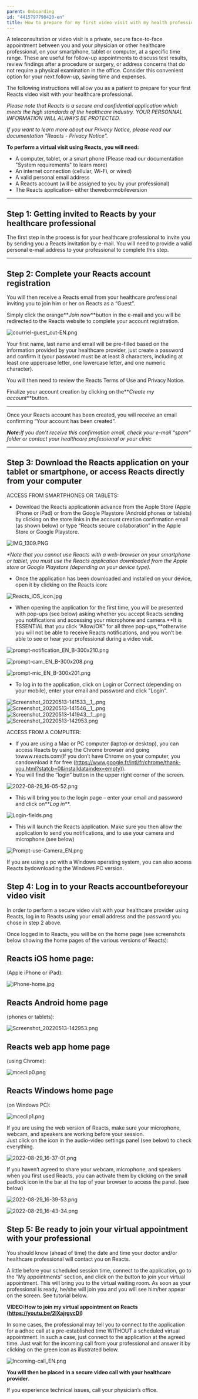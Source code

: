 ```yaml
---
parent: Onboarding
id: "4415797798420-en"
title: How to prepare for my first video visit with my health professional using the Reacts application
---
```

A teleconsultation or video visit is a private, secure face-to-face appointment between you and your physician or other healthcare professional, on your smartphone, tablet or computer, at a specific time range. These are useful for follow-up appointments to discuss test results, review findings after a procedure or surgery, or address concerns that do not require a physical examination in the office. Consider this convenient option for your next follow-up, saving time and expenses.

The following instructions will allow you as a patient to prepare for your first Reacts video visit with your healthcare professional.

_Please note that Reacts is a secure and confidential application which meets the high standards of the healthcare industry. YOUR PERSONNAL INFORMATION WILL ALWAYS BE PROTECTED._

_If you want to learn more about our Privacy Notice, please read our documentation "Reacts - Privacy Notice"._

**To perform a virtual visit using Reacts, you will need:**

*   A computer, tablet, or a smart phone (Please read our documentation "System requirements" to learn more)
*   An internet connection (cellular, Wi-Fi, or wired)
*   A valid personal email address
*   A Reacts account (will be assigned to you by your professional)
*   The Reacts application– either thewebormobileversion

* * *

Step 1: Getting invited to Reacts by your healthcare professional
-----------------------------------------------------------------

The first step in the process is for your healthcare professional to invite you by sending you a Reacts invitation by e-mail. You will need to provide a valid personal e-mail address to your professional to complete this step.

* * *

Step 2: Complete your Reacts account registration
-------------------------------------------------

You will then receive a Reacts email from your healthcare professional inviting you to join him or her on Reacts as a “Guest”.

Simply click the orange**_Join now_**button in the e-mail and you will be redirected to the Reacts website to complete your account registration.

![courriel-guest_cut-EN.png](@assets/attachments/9482239933981.png)

Your first name, last name and email will be pre-filled based on the information provided by your healthcare provider, just create a password and confirm it (your password must be at least 8 characters, including at least one uppercase letter, one lowercase letter, and one numeric character).

You will then need to review the Reacts Terms of Use and Privacy Notice.

Finalize your account creation by clicking on the**_Create my account_**button.

* * *

Once your Reacts account has been created, you will receive an email confirming “Your account has been created”.

**_Note:_**_If you don’t receive this confirmation email, check your e-mail “spam” folder or contact your healthcare professional or your clinic_

* * *

Step 3: Download the Reacts application on your tablet or smartphone, or access Reacts directly from your computer
------------------------------------------------------------------------------------------------------------------

ACCESS FROM SMARTPHONES OR TABLETS:

*   Download the Reacts applicationin advance from the Apple Store (Apple iPhone or iPad) or from the Google Playstore (Android phones or tablets) by clicking on the store links in the account creation confirmation email (as shown below) or type “Reacts secure collaboration” in the Apple Store or Google Playstore.

![IMG_1309.PNG](@assets/attachments/IMG_1309.PNG)

_\*Note that you cannot use Reacts with a web-browser on your smartphone or tablet, you must use the Reacts application downloaded from the Apple store or Google Playstore (depending on your device type)._

*   Once the application has been downloaded and installed on your device, open it by clicking on the Reacts icon:

![Reacts_iOS_icon.jpg](@assets/attachments/Reacts_iOS_icon.jpg)

*   When opening the application for the first time, you will be presented with pop-ups (see below) asking whether you accept Reacts sending you notifications and accessing your microphone and camera.**It is ESSENTIAL that you click “Allow/OK” for all three pop-ups,**otherwise you will not be able to receive Reacts notifications, and you won’t be able to see or hear your professional during a video visit.

![prompt-notification_EN_B-300x210.png](@assets/attachments/prompt-notification_EN_B-300x210.png)

![prompt-cam_EN_B-300x208.png](@assets/attachments/prompt-cam_EN_B-300x208.png)

![prompt-mic_EN_B-300x201.png](@assets/attachments/prompt-mic_EN_B-300x201.png)

*   To log in to the application, click on Login or Connect (depending on your mobile), enter your email and password and click "Login".  
      
    

![Screenshot_20220513-141533__1_.png](@assets/attachments/Screenshot_20220513-141533__1_.png)  ![Screenshot_20220513-141546__1_.png](@assets/attachments/Screenshot_20220513-141546__1_.png)  ![Screenshot_20220513-141943__1_.png](@assets/attachments/Screenshot_20220513-141943__1_.png)  ![Screenshot_20220513-142953.png](@assets/attachments/Screenshot_20220513-142953.png)

ACCESS FROM A COMPUTER:

*   If you are using a Mac or PC computer (laptop or desktop), you can access Reacts by using the Chrome browser and going towww.reacts.com(If you don’t have Chrome on your computer, you candownload it for free (https://www.google.fr/intl/fr/chrome/thank-you.html?statcb=0&installdataindex=empty)).
*   You will find the “login” button in the upper right corner of the screen.

![2022-08-29_16-05-52.png](@assets/attachments/2022-08-29_16-05-52.png)

*   This will bring you to the login page – enter your email and password and click on**_Log in_**.

![Login-fields.png](@assets/attachments/Login-fields.png)

*   This will launch the Reacts application. Make sure you then allow the application to send you notifications, and to use your camera and microphone (see below)

![Prompt-use-Camera_EN.png](@assets/attachments/Prompt-use-Camera_EN.png)

If you are using a pc with a Windows operating system, you can also access Reacts bydownloading the Windows PC version.

Step 4: Log in to your Reacts account**before**your video visit
-----------------------------------------------------------------

In order to perform a secure video visit with your healthcare provider using Reacts, log in to Reacts using your email address and the password you chose in step 2 above.

Once logged in to Reacts, you will be on the home page (see screenshots below showing the home pages of the various versions of Reacts):

Reacts iOS home page:
---------------------

(Apple iPhone or iPad):

![iPhone-home.jpg](@assets/attachments/iPhone-home.jpg)

Reacts Android home page
------------------------

(phones or tablets):

![Screenshot_20220513-142953.png](@assets/attachments/Screenshot_20220513-142953.png)

Reacts web app home page
------------------------

(using Chrome):

![mceclip0.png](@assets/attachments/9433954749853.png)

Reacts Windows home page
------------------------

(on Windows PC):

![mceclip1.png](@assets/attachments/9433910331933.png)

If you are using the web version of Reacts, make sure your microphone, webcam, and speakers are working before your session.  
Just click on the icon in the audio-video settings panel (see below) to check everything.

![2022-08-29_16-37-01.png](@assets/attachments/2022-08-29_16-37-01.png)

If you haven’t agreed to share your webcam, microphone, and speakers when you first used Reacts, you can activate them by clicking on the small padlock icon in the bar at the top of your browser to access the panel. (see below)

![2022-08-29_16-39-53.png](@assets/attachments/2022-08-29_16-39-53.png)

![2022-08-29_16-43-34.png](@assets/attachments/2022-08-29_16-43-34.png)

Step 5: Be ready to join your virtual appointment with your professional
------------------------------------------------------------------------

You should know (ahead of time) the date and time your doctor and/or healthcare professional will contact you on Reacts.

A little before your scheduled session time, connect to the application, go to the “My appointments” section, and click on the button to join your virtual appointment. This will bring you to the virtual waiting room. As soon as your professional is ready, he/she will join you and you will see him/her appear on the screen. See tutorial below.

**VIDEO:How to join my virtual appointment on Reacts (https://youtu.be/2lXajrgvcDI)**

In some cases, the professional may tell you to connect to the application for a adhoc call at a pre-established time WITHOUT a scheduled virtual appointment. In such a case, just connect to the application at the agreed time. Just wait for the incoming call from your professional and answer it by clicking on the green icon as illustrated below.

![Incoming-call_EN.png](@assets/attachments/9482885621789.png)

**You will then be placed in a secure video call with your healthcare provider**.

If you experience technical issues, call your physician’s office.


